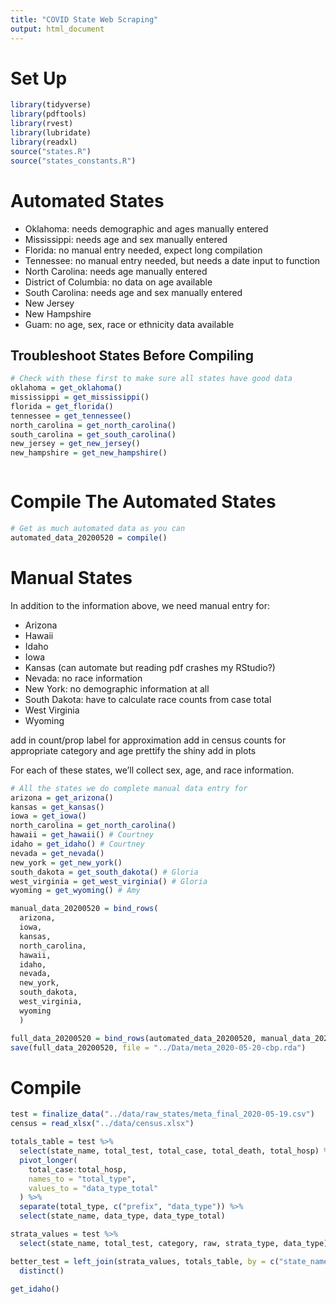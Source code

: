 ```yaml
---
title: "COVID State Web Scraping"
output: html_document
---
```


# Set Up

```r
library(tidyverse)
library(pdftools)
library(rvest)
library(lubridate)
library(readxl)
source("states.R")
source("states_constants.R")
```

# Automated States

- Oklahoma: needs demographic and ages manually entered
- Mississippi: needs age and sex manually entered
- Florida: no manual entry needed, expect long compilation
- Tennessee: no manual entry needed, but needs a date input to function
- North Carolina: needs age manually entered
- District of Columbia: no data on age available
- South Carolina: needs age and sex manually entered
- New Jersey
- New Hampshire
- Guam: no age, sex, race or ethnicity data available

## Troubleshoot States Before Compiling

```r
# Check with these first to make sure all states have good data
oklahoma = get_oklahoma()
mississippi = get_mississippi()
florida = get_florida()
tennessee = get_tennessee()
north_carolina = get_north_carolina()
south_carolina = get_south_carolina()
new_jersey = get_new_jersey()
new_hampshire = get_new_hampshire()
```

```r
```

# Compile The Automated States

```r
# Get as much automated data as you can
automated_data_20200520 = compile()
```

# Manual States

In addition to the information above, we need manual entry for:

- Arizona
- Hawaii
- Idaho
- Iowa
- Kansas (can automate but reading pdf crashes my RStudio?)
- Nevada: no race information
- New York: no demographic information at all
- South Dakota: have to calculate race counts from case total
- West Virginia
- Wyoming

add in count/prop
label for approximation
add in census counts for appropriate category and age
prettify the shiny
add in plots

For each of these states, we'll collect sex, age, and race information.

```r
# All the states we do complete manual data entry for
arizona = get_arizona() 
kansas = get_kansas()
iowa = get_iowa()
north_carolina = get_north_carolina()
hawaii = get_hawaii() # Courtney
idaho = get_idaho() # Courtney
nevada = get_nevada() 
new_york = get_new_york()
south_dakota = get_south_dakota() # Gloria
west_virginia = get_west_virginia() # Gloria 
wyoming = get_wyoming() # Amy

manual_data_20200520 = bind_rows(
  arizona,
  iowa,
  kansas,
  north_carolina,
  hawaii,
  idaho,
  nevada,
  new_york,
  south_dakota,
  west_virginia,
  wyoming
  )
```

```r
full_data_20200520 = bind_rows(automated_data_20200520, manual_data_20200520)
save(full_data_20200520, file = "../Data/meta_2020-05-20-cbp.rda")
```

# Compile 

```r
test = finalize_data("../data/raw_states/meta_final_2020-05-19.csv")
census = read_xlsx("../data/census.xlsx")
```

```r
totals_table = test %>% 
  select(state_name, total_test, total_case, total_death, total_hosp) %>% 
  pivot_longer(
    total_case:total_hosp,
    names_to = "total_type",
    values_to = "data_type_total"
  ) %>% 
  separate(total_type, c("prefix", "data_type")) %>% 
  select(state_name, data_type, data_type_total)

strata_values = test %>% 
  select(state_name, total_test, category, raw, strata_type, data_type)

better_test = left_join(strata_values, totals_table, by = c("state_name", "data_type")) %>% 
  distinct()
```

```r
get_idaho()
```

